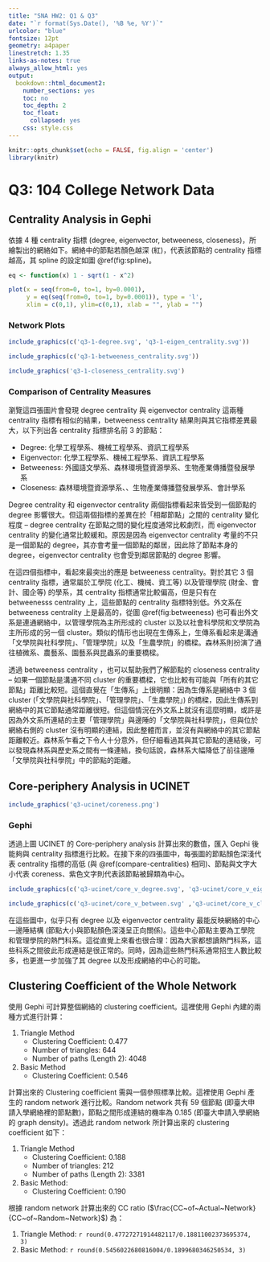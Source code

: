 ```yaml
---
title: "SNA HW2: Q1 & Q3"
date: "`r format(Sys.Date(), '%B %e, %Y')`"
urlcolor: "blue"
fontsize: 12pt 
geometry: a4paper
linestretch: 1.35
links-as-notes: true
always_allow_html: yes
output:
  bookdown::html_document2:
    number_sections: yes
    toc: no
    toc_depth: 2
    toc_float:
      collapsed: yes
    css: style.css
---
```


```r
knitr::opts_chunk$set(echo = FALSE, fig.align = 'center')
library(knitr)
```



# Q3: 104 College Network Data


## Centrality Analysis in Gephi

<!--
- Centrality measures (Closeness, Betweenness, Eigenvector): `Network Diameter` & `Eigenvector centrality`
-->

依據 4 種 centrality 指標 (degree, eigenvector, betweeness, closeness)，所繪製出的網絡如下。網絡中的節點若顏色越深 (紅)，代表該節點的 centrality 指標越高，其 spline 的設定如圖 \@ref(fig:spline)。

```r
eq <- function(x) 1 - sqrt(1 - x^2) 

plot(x = seq(from=0, to=1, by=0.0001), 
     y = eq(seq(from=0, to=1, by=0.0001)), type = 'l',
     xlim = c(0,1), ylim=c(0,1), xlab = "", ylab = "")
```

### Network Plots


```r
include_graphics(c('q3-1-degree.svg', 'q3-1-eigen_centrality.svg'))
```


```r
include_graphics(c('q3-1-betweeness_centrality.svg'))
```


```r
include_graphics('q3-1-closeness_centrality.svg')
```


### Comparison of Centrality Measures {#compare-centralities}

瀏覽這四張圖片會發現 degree centrality 與 eigenvector centrality 這兩種 centrality 指標有相似的結果，betweeness centrality 結果則與其它指標差異最大，以下列出各 centrality 指標排名前 3 的節點：

- Degree: 化學工程學系、機械工程學系、資訊工程學系
- Eigenvector: 化學工程學系、機械工程學系、資訊工程學系
- Betweeness: 外國語文學系、森林環境暨資源學系、生物產業傳播暨發展學系
- Closeness: 森林環境暨資源學系、、生物產業傳播暨發展學系、會計學系

Degree centrality 和 eigenvector centrality 兩個指標看起來皆受到一個節點的 degree 影響很大。但這兩個指標的差異在於「相鄰節點」之間的 centrality 變化程度 -- degree centrality 在節點之間的變化程度通常比較劇烈，而 eigenvector centrality 的變化通常比較緩和。原因是因為 eigenvector centrality 考量的不只是一個節點的 degree，其亦會考量一個節點的鄰居，因此除了節點本身的 degree，eigenvector centrality 也會受到鄰居節點的 degree 影響。

在這四個指標中，看起來最突出的應是 betweeness centrality。對於其它 3 個 centrality 指標，通常屬於工學院 (化工、機械、資工等) 以及管理學院 (財金、會計、國企等) 的學系，其 centrality 指標通常比較偏高，但是只有在 betweenesss centrality 上，這些節點的 centrality 指標特別低。外文系在 betweeness centrality 上是最高的，從圖 \@ref(fig:betweeness) 也可看出外文系是連通網絡中，以管理學院為主所形成的 cluster 以及以社會科學院和文學院為主所形成的另一個 cluster。類似的情形也出現在生傳系上，生傳系看起來是溝通「文學院與社科學院」、「管理學院」以及「生農學院」的橋樑。森林系則扮演了通往植微系、農藝系、園藝系與昆蟲系的重要橋樑。

透過 betweeness centrality ，也可以幫助我們了解節點的 closeness centrality -- 如果一個節點是溝通不同 cluster 的重要橋樑，它也比較有可能與「所有的其它節點」距離比較短。這個直覺在「生傳系」上很明顯：因為生傳系是網絡中 3 個 cluster (「文學院與社科學院」、「管理學院」、「生農學院」) 的橋樑，因此生傳系到網絡中的其它節點通常距離很短。但這個情況在外文系上就沒有這麼明顯，或許是因為外文系所連結的主要「管理學院」與邊陲的「文學院與社科學院」，但與位於網絡右側的 cluster 沒有明顯的連結，因此整體而言，並沒有與網絡中的其它節點距離較近。森林系乍看之下令人十分意外，但仔細看過其與其它節點的連結後，可以發現森林系與歷史系之間有一條連結，換句話說，森林系大幅降低了前往邊陲「文學院與社科學院」中的節點的距離。


## Core-periphery Analysis in UCINET

```r
include_graphics('q3-ucinet/coreness.png')
```

### Gephi

透過上圖 UCINET 的 Core-periphery analysis 計算出來的數值，匯入 Gephi 後能夠與 centrality 指標進行比較。在接下來的四張圖中，每張圖的節點顏色深淺代表 centrality 指標的高低 (與 \@ref(compare-centralities) 相同)、節點與文字大小代表 coreness、紫色文字則代表該節點被歸類為中心。


```r
include_graphics(c('q3-ucinet/core_v_degree.svg', 'q3-ucinet/core_v_eigen.svg'))
```

```r
include_graphics(c('q3-ucinet/core_v_between.svg' ,'q3-ucinet/core_v_close.svg'))
```


在這些圖中，似乎只有 degree 以及 eigenvector centrality 最能反映網絡的中心—邊陲結構 (節點大小與節點顏色深淺呈正向關係)。這些中心節點主要為工學院和管理學院的熱門科系。這從直覺上來看也很合理：因為大家都想讀熱門科系，這些科系之間彼此形成連結是很正常的。同時，因為這些熱門科系通常招生人數比較多，也更進一步加強了其 degree 以及形成網絡的中心的可能。


## Clustering Coefficient of the Whole Network

使用 Gephi 可計算整個網絡的 clustering coefficient。這裡使用 Gephi 內建的兩種方式進行計算：

1. Triangle Method
    - Clustering Coefficient: 0.477
    - Number of triangles: 644
    - Number of paths (Length 2): 4048

1. Basic Method
    - Clustering Coefficient: 0.546

計算出來的 Clustering coefficient 需與一個參照標準比較。這裡使用 Gephi 產生的 random network 進行比較。Random network 共有 59 個節點 (即臺大申請入學網絡裡的節點數)，節點之間形成連結的機率為 0.185 (即臺大申請入學網絡的 graph density)。透過此 random network 所計算出來的 clustering coefficient 如下：

1. Triangle Method
    - Clustering Coefficient: 0.188
    - Number of triangles: 212
    - Number of paths (Length 2): 3381

1. Basic Method: 
    - Clustering Coefficient: 0.190

根據 random network 計算出來的 CC ratio ($\frac{CC~of~Actual~Network}{CC~of~Random~Network}$) 為：

1. Triangle Method: `r round(0.47727271914482117/0.18811002373695374, 3)`
1. Basic Method: `r round(0.5456022680816004/0.1899680346250534, 3)`
